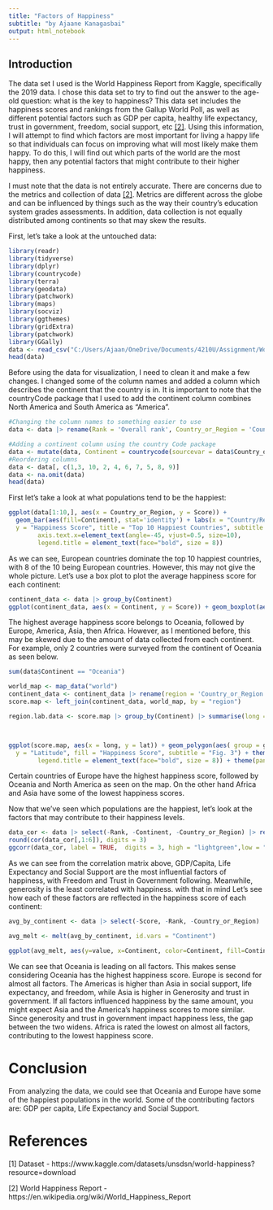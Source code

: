```yaml
---
title: "Factors of Happiness"
subtitle: "by Ajaane Kanagasbai"
output: html_notebook
---
```


## Introduction 
The data set I used is the World Happiness Report from Kaggle, specifically the 2019 data. I chose this data set to try to find out the answer to the age-old question: what is the key to happiness? This data set includes the happiness scores and rankings from the Gallup World Poll, as well as different potential factors such as GDP per capita, healthy life expectancy, trust in government, freedom, social support, etc [[2]](https://en.wikipedia.org/wiki/World_Happiness_Report). Using this information, I will attempt to find which factors are most important for living a happy life so that individuals can focus on improving what will most likely make them happy. To do this, I will find out which parts of the world are the most happy, then any potential factors that might contribute to their higher happiness. 

I must note that the data is not entirely accurate. There are concerns due to the metrics and collection of data [[2]](https://en.wikipedia.org/wiki/World_Happiness_Report#Criticism). Metrics are different across the globe and can be influenced by things such as the way their country's education system grades assessments. In addition, data collection is not equally distributed among continents so that may skew the results. 

First, let's take a look at the untouched data:

```r
library(readr)
library(tidyverse)
library(dplyr)
library(countrycode)
library(terra)
library(geodata)
library(patchwork)
library(maps)
library(socviz)
library(ggthemes)
library(gridExtra)
library(patchwork)
library(GGally)
data <- read_csv("C:/Users/Ajaan/OneDrive/Documents/4210U/Assignment/WorldHappinessReport/2019.csv")
head(data)

```

Before using the data for visualization, I need to clean it and make a few changes. I changed some of the column names and added a column which describes the continent that the country is in. It is important to note that the countryCode package that I used to add the continent column combines North America and South America as "America".
```r
#Changing the column names to something easier to use
data <- data |> rename(Rank = 'Overall rank', Country_or_Region = 'Country or region', GDP_Per_Capita = "GDP per capita", Social_Support = "Social support", Life_Expectancy = "Healthy life expectancy", Freedom  = "Freedom to make life choices", Corruption = "Perceptions of corruption")

#Adding a continent column using the country Code package
data <- mutate(data, Continent = countrycode(sourcevar = data$Country_or_Region, origin = "country.name", destination = "continent"))
#Reordering columns
data <- data[, c(1,3, 10, 2, 4, 6, 7, 5, 8, 9)] 
data <- na.omit(data)
head(data)
```



First let's take a look at what populations tend to be the happiest:
```r
ggplot(data[1:10,], aes(x = Country_or_Region, y = Score)) + 
  geom_bar(aes(fill=Continent), stat='identity') + labs(x = "Country/Region",
  y = "Happiness Score", title = "Top 10 Happiest Countries", subtitle = "Fig. 1") + theme(plot.title = element_text(face = "bold", hjust = 0.5, size=14), panel.background = element_rect(fill="white", colour="black", linewidth = 2), panel.grid.major = element_line(colour = "gray"),
        axis.text.x=element_text(angle=-45, vjust=0.5, size=10),
        legend.title = element_text(face="bold", size = 8))
```
As we can see, European countries dominate the top 10 happiest countries, with 8 of the 10 being European countries. However, this may not give the whole picture. Let's use a box plot to plot the average happiness score for each continent:

```r
continent_data <- data |> group_by(Continent) 
ggplot(continent_data, aes(x = Continent, y = Score)) + geom_boxplot(aes(fill=Continent)) + labs(title = "Average Happiness by Continent", , subtitle = "Fig. 2") + theme(plot.title = element_text(face = "bold.italic", hjust = 0.5, size=12), axis.text.x=element_text(angle=-45, vjust=0.5, size=10),legend.title = element_text(face="bold", size = 8))
```
The highest average happiness score belongs to Oceania, followed by Europe, America, Asia, then Africa. However, as I mentioned before, this may be skewed due to the amount of data collected from each continent. For example, only 2 countries were surveyed from the continent of Oceania as seen below. 

```r
sum(data$Continent == "Oceania")
```


```r
world_map <- map_data("world")
continent_data <- continent_data |> rename(region = 'Country_or_Region')
score.map <- left_join(continent_data, world_map, by = "region")

region.lab.data <- score.map |> group_by(Continent) |> summarise(long = mean(long, na.rm = TRUE), lat = mean(lat, na.rm = TRUE)) 



ggplot(score.map, aes(x = long, y = lat)) + geom_polygon(aes( group = group, fill = Score))+  theme_map() + geom_label(data = region.lab.data, aes(label = Continent), size = 3, hjust = 0.5) + scale_fill_viridis_c(option = "C") + labs(title = "Happiness Score Mapped", x = "Longitude",
  y = "Latitude", fill = "Happiness Score", subtitle = "Fig. 3") + theme(plot.title = element_text(face = "bold.italic", hjust = 0.5, size=12),  
        legend.title = element_text(face="bold", size = 8)) + theme(panel.grid.minor = element_blank(), panel.grid.major = element_blank(), panel.background = element_rect(fill="lightblue"),legend.background = element_rect(fill="lightblue", size = 1), legend.box.spacing = unit(1.0, 'cm'), legend.position = c(0.02, 0.01)) 
```
Certain countries of Europe have the highest happiness score, followed by Oceania and North America as seen on the map. On the other hand Africa and Asia have some of the lowest happiness scores.


Now that we've seen which populations are the happiest, let's look at the factors that may contribute to their happiness levels. 

```r
data_cor <- data |> select(-Rank, -Continent, -Country_or_Region) |> rename("GDP Per Capita" = "GDP_Per_Capita", "Life Expectancy" = "Life_Expectancy", "Social Support" = "Social_Support")
round(cor(data_cor[,1:6]), digits = 3)
ggcorr(data_cor, label = TRUE,  digits = 3, high = "lightgreen",low = "red",  hjust = 0.8) + labs(title = "Correlation of Variables", subtitle = "Fig. 4") + theme(plot.title = element_text(face = "bold", hjust = 1))
```
As we can see from the correlation matrix above, GDP/Capita, Life Expectancy and Social Support are the most influential factors of happiness, with Freedom and Trust in Government following. Meanwhile, generosity is the least correlated with happiness. 
with that in mind
Let's see how each of these factors are reflected in the happiness score of each continent:

```r
avg_by_continent <- data |> select(-Score, -Rank, -Country_or_Region) |> group_by(Continent) |> summarise_if(is.numeric, mean)

avg_melt <- melt(avg_by_continent, id.vars = "Continent")

ggplot(avg_melt, aes(y=value, x=Continent, color=Continent, fill=Continent)) + geom_bar( stat="identity") + facet_wrap(~variable) + theme(axis.text.x = element_text(angle = 90)) + labs(title = "Average of Each Factor by Continent", y = "Average Value", subtitle = "Fig. 5") + scale_fill_viridis_d() + theme(plot.title = element_text(face = "bold.italic", hjust = 0.5, size=12), axis.title.x = element_text(vjust=-1), axis.ticks = element_line(colour = "grey70", linewidth = 0.2), plot.background = element_rect(fill="linen", colour="black", linewidth = 2), panel.grid.minor = element_line(colour = "gray"), panel.grid.major = element_blank(), legend.key = element_rect( colour = "linen"), legend.key.width = unit(0.75, "cm"), legend.key.height = unit(0.75, "cm"), legend.title = element_text(face="bold", size = 8), legend.background = element_rect(fill="linen", colour = "grey50", size = 1))

```
We can see that Oceania is leading on all factors. This makes sense considering Oceania has the highest happiness score. Europe is second for almost all factors. The Americas is higher than Asia in social support, life expectancy, and freedom, while Asia is higher in Generosity and trust in government. If all factors influenced happiness by the same amount, you might expect Asia and the America's happiness scores to more similar. Since generosity and trust in government impact happiness less, the gap between the two widens. Africa is rated the lowest on almost all factors, contributing to the lowest happiness score. 

# Conclusion
From analyzing the data, we could see that Oceania and Europe have some of the happiest populations in the world. Some of the contributing factors are: GDP per capita, Life Expectancy and Social Support. 



# References
[1] Dataset - https://www.kaggle.com/datasets/unsdsn/world-happiness?resource=download


[2] World Happiness Report - https://en.wikipedia.org/wiki/World_Happiness_Report 